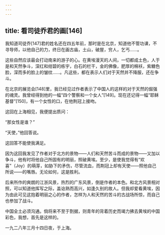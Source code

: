 ```yaml
---
---
---
```

title: 看司徒乔君的画[146]
---




我知道司徒乔[147]君的姓名还在四五年前，那时是在北京，知道他不管功课，不寻导师，以他自己的力，终日在画古庙，土山，破屋，穷人，乞丐……。

这些自然应该最会打动南来的游子的心。在黄埃漫天的人间，一切都成土色，人于是和天然争斗，深红和绀碧的栋宇，白石的栏干，金的佛像，肥厚的棉袄，紫糖色脸，深而多的脸上的皱纹……。凡这些，都在表示人们对于天然并不降服，还在争斗。

在北京的展览会[148]里，我已经见过作者表示了中国人的这样的对于天然的倔强的魂灵。我曾经得到他的一幅“四个警察和一个女人”[149]。现在还记得一幅“耶稣基督”[150]，有一个女性的口，在他荆冠上接吻。

这回在上海相见，我便提出质问：

“那女性是谁？”

“天使，”他回答说。

这回答不能使我满足。

因为这回我发见了作者对于北方的景物——人们和天然苦斗而成的景物——又加以争斗，他有时将他自己所固有的明丽，照破黄埃。至少，是使我觉得有“欢喜”（Joy）的萌芽，如胁下的矛伤，尽管流血，而荆冠上却有天使——照他自己所说——的嘴唇。无论如何，这是胜利。

后来所作的爽朗的江浙风景，热烈的广东风景，倒是作者的本色。和北方风景相对照，可以知道他挥写之际，盖谂熟而高兴，如逢久别的故人。但我却爱看黄埃，因为由此可见这抱着明丽之心的作者，怎样为人和天然的苦斗的古战场所惊，而自己也参加了战斗。

中国全土必须沟通。倘将来不至于割据，则青年的背着历史而竭力拂去黄埃的中国彩色，我想，首先是这样的。

一九二八年三月十四日夜，于上海。